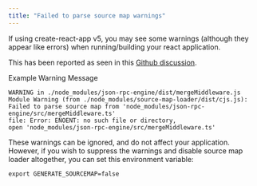 ```yaml
---
title: "Failed to parse source map warnings"
---
```


If using create-react-app v5, you may see some warnings (although they appear like errors) when running/building your react application.

This has been reported as seen in this [Github discussion](https://github.com/facebook/create-react-app/discussions/11767).

Example Warning Message

```
WARNING in ./node_modules/json-rpc-engine/dist/mergeMiddleware.js
Module Warning (from ./node_modules/source-map-loader/dist/cjs.js):
Failed to parse source map from 'node_modules/json-rpc-engine/src/mergeMiddleware.ts' 
file: Error: ENOENT: no such file or directory, 
open 'node_modules/json-rpc-engine/src/mergeMiddleware.ts'
```

These warnings can be ignored, and do not affect your application. However, if you wish to suppress the warnings and disable source map loader altogether, you can set this environment variable:

```Shell
export GENERATE_SOURCEMAP=false
```